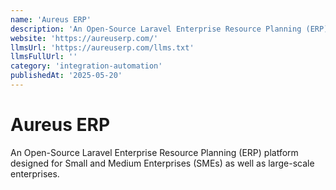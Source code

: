 ```yaml
---
name: 'Aureus ERP'
description: 'An Open-Source Laravel Enterprise Resource Planning (ERP) platform designed for Small and Medium Enterprises (SMEs) as well as large-scale enterprises.'
website: 'https://aureuserp.com/'
llmsUrl: 'https://aureuserp.com/llms.txt'
llmsFullUrl: ''
category: 'integration-automation'
publishedAt: '2025-05-20'
---
```


# Aureus ERP

An Open-Source Laravel Enterprise Resource Planning (ERP) platform designed for Small and Medium Enterprises (SMEs) as well as large-scale enterprises.

